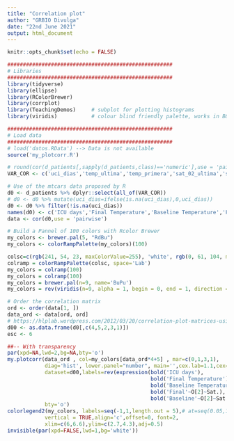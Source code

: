 ---
title: "Correlation plot"
author: "GRBIO Divulga"
date: "22nd June 2021"
output: html_document
---

```{r, include=FALSE}
knitr::opts_chunk$set(echo = FALSE)

#####################################################
# Libraries
#####################################################
library(tidyverse) 
library(ellipse)      
library(RColorBrewer)      
library(corrplot)
library(TeachingDemos)     # subplot for plotting histograms 
library(viridis)           # colour blind friendly palette, works in B&W also

#####################################################
# Load data
#####################################################
# load('datos.RData') --> Data is not available
source('my_plotcorr.R')
```


```{r echo=FALSE, fig.width=10, fig.height=8, message=FALSE, warning=FALSE}
# round(cor(d_patients[,sapply(d_patients,class)=='numeric'],use = 'pair'),2)
VAR_COR <- c('uci_dias','temp_ultima','temp_primera','sat_02_ultima','sat_02_primera')

# Use of the mtcars data proposed by R
d0 <- d_patients %>% dplyr::select(all_of(VAR_COR))
# d0 <- d0 %>% mutate(uci_dias=ifelse(is.na(uci_dias),0,uci_dias))
d0 <- d0 %>% filter(!is.na(uci_dias))
names(d0) <- c('ICU days','Final Temperature','Baseline Temperature','Final O2Sat','Baseline O2Sat')
data <- cor(d0,use = 'pairwise')

# Build a Pannel of 100 colors with Rcolor Brewer
my_colors <- brewer.pal(5, "RdBu")
my_colors <- colorRampPalette(my_colors)(100)

colsc=c(rgb(241, 54, 23, maxColorValue=255), 'white', rgb(0, 61, 104, maxColorValue=255))
colramp = colorRampPalette(colsc, space='Lab')
my_colors = colramp(100)
my_colors = colramp(100)
my_colors = brewer.pal(n=9, name='BuPu')
my_colors = rev(viridis(n=9, alpha = 1, begin = 0, end = 1, direction = 1, option = "B"))

# Order the correlation matrix
ord <- order(data[1, ])
data_ord <- data[ord, ord]
# https://hlplab.wordpress.com/2012/03/20/correlation-plot-matrices-using-the-ellipse-library/
d00 <- as.data.frame(d0[,c(4,5,2,3,1)])
esc <- 6

##-- With transparency
par(xpd=NA,lwd=2,bg=NA,bty='o')
my.plotcorr(data_ord , col=my_colors[data_ord*4+5] , mar=c(0,1,3,1), 
            diag='hist', lower.panel="number", main='',cex.lab=1.1,cex=1.6,
            dataset=d00,labels=rev(expression(bold('ICU days'), 
                                              bold('Final Temperature'),
                                              bold('Baseline Temperature'),
                                              bold('Final'~O[2]~Sat.),
                                              bold('Baseline'~O[2]~Sat.))),
            bty='o')
colorlegend2(my_colors, labels=seq(-1,1,length.out = 5),# at=seq(0.05,1,l=6),
            vertical = TRUE,align='c',offset=0, font=2, 
            xlim=c(6,6.6),ylim=c(2.7,4.3),adj=0.5)
invisible(par(xpd=FALSE,lwd=1,bg='white'))
```
